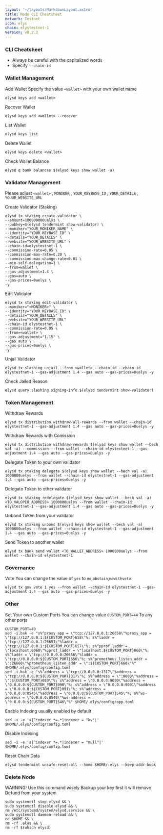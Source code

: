 ```yaml
---
layout: '~/layouts/MarkdownLayout.astro'
title: Node CLI Cheatsheet
network: Testnet
icon: elys
chain: elystestnet-1
version: v0.2.3
---
```


### CLI Cheatsheet

- Always be careful with the capitalized words
- Specify `--chain-id`

### Wallet Management

Add Wallet
Specify the value `<wallet>` with your own wallet name

```
elysd keys add <wallet>
```

Recover Wallet
```
elysd keys add <wallet> --recover
```

List Wallet
```
elysd keys list
```

Delete Wallet
```
elysd keys delete <wallet>
```

Check Wallet Balance
```
elysd q bank balances $(elysd keys show wallet -a)
```

### Validator Management

Please adjust `<wallet>` , `MONIKER` , `YOUR_KEYBASE_ID` , `YOUR_DETAILS` , `YOUUR_WEBSITE_URL`

Create Validator (Staking)
```
elysd tx staking create-validator \
--amount=100000000uelys \
--pubkey=$(elysd tendermint show-validator) \
--moniker="YOUR_MONIKER_NAME" \
--identity="YOUR_KEYBASE_ID" \
--details="YOUR_DETAILS" \
--website="YOUR_WEBSITE_URL" \
--chain-id=elystestnet-1 \
--commission-rate=0.05 \
--commission-max-rate=0.20 \
--commission-max-change-rate=0.01 \
--min-self-delegation=1 \
--from=wallet \
--gas-adjustment=1.4 \
--gas=auto \
--gas-prices=0uelys \
-y
```

Edit Validator
```
elysd tx staking edit-validator \
--moniker="<MONIKER>" \
--identity="YOUR_KEYBASE_ID" \
--details="YOUR_DETAILS" \
--website="YOUR_WEBSITE_URL"
--chain-id elystestnet-1 \
--commission-rate=0.05 \
--from=<wallet> \
--gas-adjustment="1.15" \
--gas auto \
--gas-prices=0uelys \
-y
```


Unjail Validator
```
elysd tx slashing unjail --from <wallet> --chain-id --chain-id elystestnet-1 --gas-adjustment 1.4 --gas auto --gas-prices=0uelys -y
```

Check Jailed Reason
```
elysd query slashing signing-info $(elysd tendermint show-validator)
```

### Token Management

Withdraw Rewards
```
elysd tx distribution withdraw-all-rewards --from wallet --chain-id elystestnet-1 --gas-adjustment 1.4 --gas auto --gas-prices=0uelys -y
```

Withdraw Rewards with Comission
```
elysd tx distribution withdraw-rewards $(elysd keys show wallet --bech val -a) --commission --from wallet --chain-id elystestnet-1 --gas-adjustment 1.4 --gas auto --gas-prices=0uelys -y
```

Delegate Token to your own validator
```
elysd tx staking delegate $(elysd keys show wallet --bech val -a) 1000000uelys --from wallet --chain-id elystestnet-1 --gas-adjustment 1.4 --gas auto --gas-prices=0uelys -y
```

Delegate Token to other validator
```
elysd tx staking redelegate $(elysd keys show wallet --bech val -a) <TO_VALOPER_ADDRESS> 1000000uelys --from wallet --chain-id elystestnet-1 --gas-adjustment 1.4 --gas auto --gas-prices=0uelys -y
```

Unbond Token from your validator
```
elysd tx staking unbond $(elysd keys show wallet --bech val -a) 1000000uelys --from wallet --chain-id elystestnet-1 --gas-adjustment 1.4 --gas auto --gas-prices=0uelys -y
```

Send Token to another wallet
```
elysd tx bank send wallet <TO_WALLET_ADDRESS> 1000000uelys --from wallet --chain-id elystestnet-1
```

### Governance 

Vote
You can change the value of `yes` to `no`,`abstain`,`nowithveto`

```
elysd tx gov vote 1 yes --from wallet --chain-id elystestnet-1 --gas-adjustment 1.4 --gas auto --gas-prices=0uelys -y
```

### Other

Set Your own Custom Ports
You can change value `CUSTOM_PORT=44` To any other ports
```
CUSTOM_PORT=40
sed -i.bak -e "s%^proxy_app = \"tcp://127.0.0.1:26658\"%proxy_app = \"tcp://127.0.0.1:${CUSTOM_PORT}658\"%; s%^laddr = \"tcp://127.0.0.1:26657\"%laddr = \"tcp://127.0.0.1:${CUSTOM_PORT}657\"%; s%^pprof_laddr = \"localhost:6060\"%pprof_laddr = \"localhost:${CUSTOM_PORT}060\"%; s%^laddr = \"tcp://0.0.0.0:26656\"%laddr = \"tcp://0.0.0.0:${CUSTOM_PORT}656\"%; s%^prometheus_listen_addr = \":26660\"%prometheus_listen_addr = \":${CUSTOM_PORT}660\"%" $HOME/.elys/config/config.toml
sed -i.bak -e "s%^address = \"tcp://0.0.0.0:1317\"%address = \"tcp://0.0.0.0:${CUSTOM_PORT}317\"%; s%^address = \":8080\"%address = \":${CUSTOM_PORT}080\"%; s%^address = \"0.0.0.0:9090\"%address = \"0.0.0.0:${CUSTOM_PORT}090\"%; s%^address = \"0.0.0.0:9091\"%address = \"0.0.0.0:${CUSTOM_PORT}091\"%; s%^address = \"0.0.0.0:8545\"%address = \"0.0.0.0:${CUSTOM_PORT}545\"%; s%^ws-address = \"0.0.0.0:8546\"%ws-address = \"0.0.0.0:${CUSTOM_PORT}546\"%" $HOME/.elys/config/app.toml
```

Enable Indexing usually enabled by default
```
sed -i -e 's|^indexer *=.*|indexer = "kv"|' $HOME/.elys/config/config.toml
```

Disable Indexing
```
sed -i -e 's|^indexer *=.*|indexer = "null"|' $HOME/.elys/config/config.toml
```

Reset Chain Data
```
elysd tendermint unsafe-reset-all --home $HOME/.elys --keep-addr-book
```

### Delete Node

WARNING! Use this command wisely 
Backup your key first it will remove Defund from your system

```
sudo systemctl stop elysd && \
sudo systemctl disable elysd && \
rm /etc/systemd/system/elysd.service && \
sudo systemctl daemon-reload && \
cd $HOME && \
rm -rf .elys && \
rm -rf $(which elysd)
```
